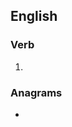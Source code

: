 ==English==

===Verb===
{{head|en|present participle}}

# {{present participle of|strike out|lang=en|nocat=1}}

===Anagrams===
* {{anagrams|en|a=giiknorsttu|outstriking}}